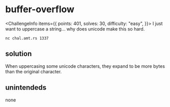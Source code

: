 
# buffer-overflow

<ChallengeInfo items={{
    points: 401,
    solves: 30,
    difficulty: "easy",
}}>
I just want to uppercase a string... why does unicode make this so hard.

`nc chal.amt.rs 1337`
</ChallengeInfo>

## solution

When uppercasing some unicode characters, they expand to be more bytes than the original character.

## unintendeds

none
